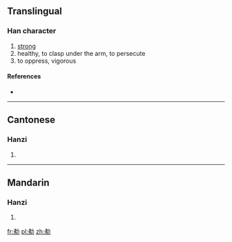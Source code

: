 ==Translingual==

===Han character===
{{Han char|rn=19|rad=力|as=05|sn=7|four=|canj=中弓大尸 (LNKS)}}

# [[strong]]
# healthy, to clasp under the arm, to persecute
# to oppress, vigorous

====References====
* {{Han ref|kx=0146.250|hdz=10369.030|uh=3517|ud=13591}}

----

==Cantonese==

===Hanzi===
{{yue-hanzi|jyut=[[bei6]], [[faai3]], [[fan4]], [[gaat1]], [[ngaat6]]|y=bei6, faai3, fan4, gaat1, ngaat6}}

# {{defn|lang=yue|sort=力05}}

----

==Mandarin==

===Hanzi===
{{cmn-hanzi|pin=[[fèi]] ([[fei4]])|wg=fei<sup>4</sup>}}

# {{defn|lang=cmn|sort=力05}}

[[fr:㔗]]
[[pl:㔗]]
[[zh:㔗]]